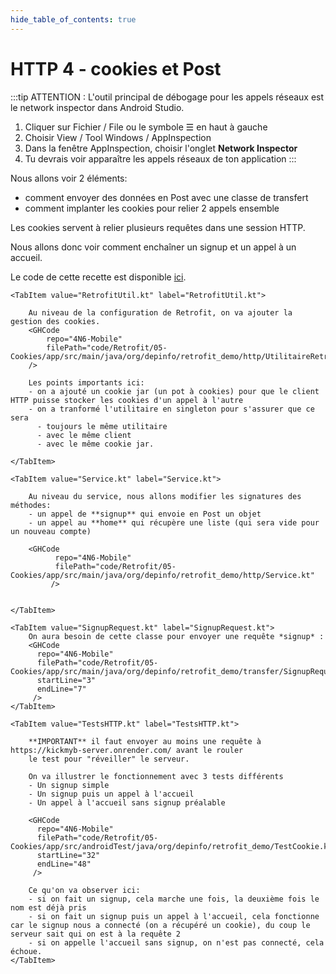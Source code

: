 ```yaml
---
hide_table_of_contents: true
---
```


# HTTP 4 - cookies et Post

:::tip
ATTENTION : L'outil principal de débogage pour les appels réseaux est le network inspector dans Android Studio.
1. Cliquer sur Fichier / File ou le symbole  ☰ en haut à gauche
2. Choisir View / Tool Windows / AppInspection
3. Dans la fenêtre AppInspection, choisir l'onglet **Network Inspector**
4. Tu devrais voir apparaître les appels réseaux de ton application
:::

Nous allons voir 2 éléments:
- comment envoyer des données en Post avec une classe de transfert
- comment implanter les cookies pour relier 2 appels ensemble


Les cookies servent à relier plusieurs requêtes dans une session HTTP.

Nous allons donc voir comment enchaîner un signup et un appel à un accueil.

Le code de cette recette est disponible [ici](https://github.com/departement-info-cem/4N6-Mobile/tree/main/code/Retrofit/05-Cookies/).

<Tabs queryString="recette-activite">


    <TabItem value="RetrofitUtil.kt" label="RetrofitUtil.kt">

        Au niveau de la configuration de Retrofit, on va ajouter la gestion des cookies.
        <GHCode
            repo="4N6-Mobile"
            filePath="code/Retrofit/05-Cookies/app/src/main/java/org/depinfo/retrofit_demo/http/UtilitaireRetrofit.kt"
        />

        Les points importants ici:
        - on a ajouté un cookie jar (un pot à cookies) pour que le client HTTP puisse stocker les cookies d'un appel à l'autre
        - on a tranformé l'utilitaire en singleton pour s'assurer que ce sera
          - toujours le même utilitaire
          - avec le même client
          - avec le même cookie jar.

    </TabItem>

    <TabItem value="Service.kt" label="Service.kt">

        Au niveau du service, nous allons modifier les signatures des méthodes:
        - un appel de **signup** qui envoie en Post un objet
        - un appel au **home** qui récupère une liste (qui sera vide pour un nouveau compte)

        <GHCode
              repo="4N6-Mobile"
              filePath="code/Retrofit/05-Cookies/app/src/main/java/org/depinfo/retrofit_demo/http/Service.kt"
             />


    </TabItem>
    
    <TabItem value="SignupRequest.kt" label="SignupRequest.kt">
        On aura besoin de cette classe pour envoyer une requête *signup* :
        <GHCode
          repo="4N6-Mobile"
          filePath="code/Retrofit/05-Cookies/app/src/main/java/org/depinfo/retrofit_demo/transfer/SignupRequest.kt"
          startLine="3"
          endLine="7"
         />
    </TabItem>
    
    <TabItem value="TestsHTTP.kt" label="TestsHTTP.kt">

        **IMPORTANT** il faut envoyer au moins une requête à https://kickmyb-server.onrender.com/ avant le rouler
        le test pour "réveiller" le serveur.

        On va illustrer le fonctionnement avec 3 tests différents
        - Un signup simple
        - Un signup puis un appel à l'accueil
        - Un appel à l'accueil sans signup préalable

        <GHCode
          repo="4N6-Mobile"
          filePath="code/Retrofit/05-Cookies/app/src/androidTest/java/org/depinfo/retrofit_demo/TestCookie.kt"
          startLine="32"
          endLine="48"
         />

        Ce qu'on va observer ici:
        - si on fait un signup, cela marche une fois, la deuxième fois le nom est déjà pris
        - si on fait un signup puis un appel à l'accueil, cela fonctionne car le signup nous a connecté (on a récupéré un cookie), du coup le serveur sait qui on est à la requête 2
        - si on appelle l'accueil sans signup, on n'est pas connecté, cela échoue.
    </TabItem>

</Tabs>